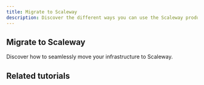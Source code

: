```yaml
---
title: Migrate to Scaleway
description: Discover the different ways you can use the Scaleway products to develop your projects.
---
```


## Migrate to Scaleway
Discover how to seamlessly move your infrastructure to Scaleway.


<Grid>
    <SummaryCard
        title="Benefits of migrating to Scaleway"
        icon="rocket"
        description="Discover the key advantages of choosing Scaleway as your new cloud provider."
        label="Read more"
        url="/use-cases/benefits-migration"
    />
    <SummaryCard
        title="Migration methods and tools"
        icon="info"
        description="Understand migration strategies and find what best fits your needs."
        label="Read more"
        url="/use-cases/migration-methods"
    />
</Grid>

## Related tutorials

<UseCaseList category="migration" />